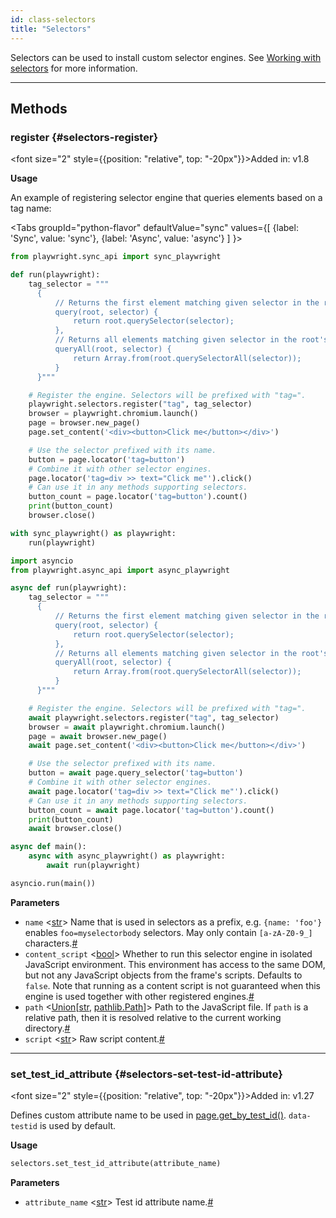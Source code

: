 ```yaml
---
id: class-selectors
title: "Selectors"
---
```



Selectors can be used to install custom selector engines. See [Working with selectors](../selectors.mdx) for more information.


---

## Methods

### register {#selectors-register}

<font size="2" style={{position: "relative", top: "-20px"}}>Added in: v1.8</font>


**Usage**

An example of registering selector engine that queries elements based on a tag name:

<Tabs
  groupId="python-flavor"
  defaultValue="sync"
  values={[
    {label: 'Sync', value: 'sync'},
    {label: 'Async', value: 'async'}
  ]
}>
<TabItem value="sync">

```py
from playwright.sync_api import sync_playwright

def run(playwright):
    tag_selector = """
      {
          // Returns the first element matching given selector in the root's subtree.
          query(root, selector) {
              return root.querySelector(selector);
          },
          // Returns all elements matching given selector in the root's subtree.
          queryAll(root, selector) {
              return Array.from(root.querySelectorAll(selector));
          }
      }"""

    # Register the engine. Selectors will be prefixed with "tag=".
    playwright.selectors.register("tag", tag_selector)
    browser = playwright.chromium.launch()
    page = browser.new_page()
    page.set_content('<div><button>Click me</button></div>')

    # Use the selector prefixed with its name.
    button = page.locator('tag=button')
    # Combine it with other selector engines.
    page.locator('tag=div >> text="Click me"').click()
    # Can use it in any methods supporting selectors.
    button_count = page.locator('tag=button').count()
    print(button_count)
    browser.close()

with sync_playwright() as playwright:
    run(playwright)
```

</TabItem>
<TabItem value="async">

```py
import asyncio
from playwright.async_api import async_playwright

async def run(playwright):
    tag_selector = """
      {
          // Returns the first element matching given selector in the root's subtree.
          query(root, selector) {
              return root.querySelector(selector);
          },
          // Returns all elements matching given selector in the root's subtree.
          queryAll(root, selector) {
              return Array.from(root.querySelectorAll(selector));
          }
      }"""

    # Register the engine. Selectors will be prefixed with "tag=".
    await playwright.selectors.register("tag", tag_selector)
    browser = await playwright.chromium.launch()
    page = await browser.new_page()
    await page.set_content('<div><button>Click me</button></div>')

    # Use the selector prefixed with its name.
    button = await page.query_selector('tag=button')
    # Combine it with other selector engines.
    await page.locator('tag=div >> text="Click me"').click()
    # Can use it in any methods supporting selectors.
    button_count = await page.locator('tag=button').count()
    print(button_count)
    await browser.close()

async def main():
    async with async_playwright() as playwright:
        await run(playwright)

asyncio.run(main())
```

</TabItem>
</Tabs>

**Parameters**
- `name` &#60;[str]&#62; Name that is used in selectors as a prefix, e.g. `{name: 'foo'}` enables `foo=myselectorbody` selectors. May only contain `[a-zA-Z0-9_]` characters.<a aria-hidden="true" tabindex="-1" class="list-anchor-link" id="selectors-register-option-name"/><a href="#selectors-register-option-name" class="list-anchor">#</a>
- `content_script` &#60;[bool]&#62; Whether to run this selector engine in isolated JavaScript environment. This environment has access to the same DOM, but not any JavaScript objects from the frame's scripts. Defaults to `false`. Note that running as a content script is not guaranteed when this engine is used together with other registered engines.<a aria-hidden="true" tabindex="-1" class="list-anchor-link" id="selectors-register-option-content-script"/><a href="#selectors-register-option-content-script" class="list-anchor">#</a>
- `path` &#60;[Union]\[[str], [pathlib.Path]\]&#62; Path to the JavaScript file. If `path` is a relative path, then it is resolved relative to the current working directory.<a aria-hidden="true" tabindex="-1" class="list-anchor-link" id="selectors-register-option-path"/><a href="#selectors-register-option-path" class="list-anchor">#</a>
- `script` &#60;[str]&#62; Raw script content.<a aria-hidden="true" tabindex="-1" class="list-anchor-link" id="selectors-register-option-script"/><a href="#selectors-register-option-script" class="list-anchor">#</a>

---

### set_test_id_attribute {#selectors-set-test-id-attribute}

<font size="2" style={{position: "relative", top: "-20px"}}>Added in: v1.27</font>


Defines custom attribute name to be used in [page.get_by_test_id()](/api/class-page.mdx#page-get-by-test-id). `data-testid` is used by default.

**Usage**

```python
selectors.set_test_id_attribute(attribute_name)
```

**Parameters**
- `attribute_name` &#60;[str]&#62; Test id attribute name.<a aria-hidden="true" tabindex="-1" class="list-anchor-link" id="selectors-set-test-id-attribute-option-attribute-name"/><a href="#selectors-set-test-id-attribute-option-attribute-name" class="list-anchor">#</a>


[Accessibility]: /api/class-accessibility.mdx "Accessibility"
[APIRequest]: /api/class-apirequest.mdx "APIRequest"
[APIRequestContext]: /api/class-apirequestcontext.mdx "APIRequestContext"
[APIResponse]: /api/class-apiresponse.mdx "APIResponse"
[APIResponseAssertions]: /api/class-apiresponseassertions.mdx "APIResponseAssertions"
[Browser]: /api/class-browser.mdx "Browser"
[BrowserContext]: /api/class-browsercontext.mdx "BrowserContext"
[BrowserType]: /api/class-browsertype.mdx "BrowserType"
[CDPSession]: /api/class-cdpsession.mdx "CDPSession"
[ConsoleMessage]: /api/class-consolemessage.mdx "ConsoleMessage"
[Dialog]: /api/class-dialog.mdx "Dialog"
[Download]: /api/class-download.mdx "Download"
[ElementHandle]: /api/class-elementhandle.mdx "ElementHandle"
[Error]: /api/class-error.mdx "Error"
[FileChooser]: /api/class-filechooser.mdx "FileChooser"
[Frame]: /api/class-frame.mdx "Frame"
[FrameLocator]: /api/class-framelocator.mdx "FrameLocator"
[JSHandle]: /api/class-jshandle.mdx "JSHandle"
[Keyboard]: /api/class-keyboard.mdx "Keyboard"
[Locator]: /api/class-locator.mdx "Locator"
[LocatorAssertions]: /api/class-locatorassertions.mdx "LocatorAssertions"
[Mouse]: /api/class-mouse.mdx "Mouse"
[Page]: /api/class-page.mdx "Page"
[PageAssertions]: /api/class-pageassertions.mdx "PageAssertions"
[Playwright]: /api/class-playwright.mdx "Playwright"
[PlaywrightAssertions]: /api/class-playwrightassertions.mdx "PlaywrightAssertions"
[Request]: /api/class-request.mdx "Request"
[Response]: /api/class-response.mdx "Response"
[Route]: /api/class-route.mdx "Route"
[Selectors]: /api/class-selectors.mdx "Selectors"
[TimeoutError]: /api/class-timeouterror.mdx "TimeoutError"
[Touchscreen]: /api/class-touchscreen.mdx "Touchscreen"
[Tracing]: /api/class-tracing.mdx "Tracing"
[Video]: /api/class-video.mdx "Video"
[WebSocket]: /api/class-websocket.mdx "WebSocket"
[Worker]: /api/class-worker.mdx "Worker"
[Element]: https://developer.mozilla.org/en-US/docs/Web/API/element "Element"
[EvaluationArgument]: /evaluating.mdx#evaluation-argument "EvaluationArgument"
[Promise]: https://developer.mozilla.org/en-US/docs/Web/JavaScript/Reference/Global_Objects/Promise "Promise"
[iterator]: https://developer.mozilla.org/en-US/docs/Web/JavaScript/Reference/Iteration_protocols "Iterator"
[origin]: https://developer.mozilla.org/en-US/docs/Glossary/Origin "Origin"
[selector]: https://developer.mozilla.org/en-US/docs/Web/CSS/CSS_Selectors "selector"
[Serializable]: https://developer.mozilla.org/en-US/docs/Web/JavaScript/Reference/Global_Objects/JSON/stringify#Description "Serializable"
[UIEvent.detail]: https://developer.mozilla.org/en-US/docs/Web/API/UIEvent/detail "UIEvent.detail"
[UnixTime]: https://en.wikipedia.org/wiki/Unix_time "Unix Time"
[xpath]: https://developer.mozilla.org/en-US/docs/Web/XPath "xpath"

[Any]: https://docs.python.org/3/library/typing.html#typing.Any "Any"
[bool]: https://docs.python.org/3/library/stdtypes.html "bool"
[bytes]: https://docs.python.org/3/library/stdtypes.html#bytes "bytes"
[Callable]: https://docs.python.org/3/library/typing.html#typing.Callable "Callable"
[EventContextManager]: https://docs.python.org/3/reference/datamodel.html#context-managers "Event context manager"
[EventEmitter]: https://pyee.readthedocs.io/en/latest/#pyee.BaseEventEmitter "EventEmitter"
[Exception]: https://docs.python.org/3/library/exceptions.html#Exception "Exception"
[Dict]: https://docs.python.org/3/library/typing.html#typing.Dict "Dict"
[float]: https://docs.python.org/3/library/stdtypes.html#numeric-types-int-float-complex "float"
[int]: https://docs.python.org/3/library/stdtypes.html#numeric-types-int-float-complex "int"
[List]: https://docs.python.org/3/library/typing.html#typing.List "List"
[NoneType]: https://docs.python.org/3/library/constants.html#None "None"
[Pattern]: https://docs.python.org/3/library/re.html "Pattern"
[URL]: https://en.wikipedia.org/wiki/URL "URL"
[pathlib.Path]: https://realpython.com/python-pathlib/ "pathlib.Path"
[str]: https://docs.python.org/3/library/stdtypes.html#text-sequence-type-str "str"
[Union]: https://docs.python.org/3/library/typing.html#typing.Union "Union"

[all available image tags]: https://mcr.microsoft.com/en-us/product/playwright/python/about "all available image tags"
[Docker Hub]: https://hub.docker.com/_/microsoft-playwright-python "Docker Hub"
[Dockerfile.focal]: https://github.com/microsoft/playwright-python/blob/main/utils/docker/Dockerfile.focal "Dockerfile.focal"
